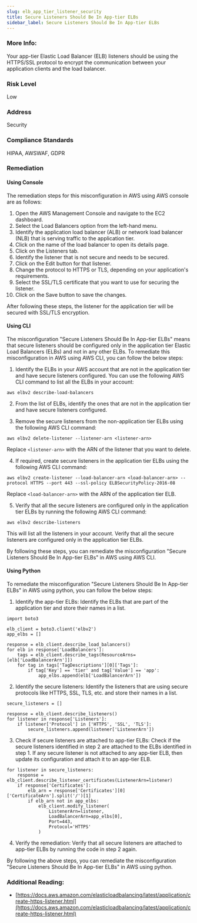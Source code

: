 ```yaml
---
slug: elb_app_tier_listener_security
title: Secure Listeners Should Be In App-tier ELBs
sidebar_label: Secure Listeners Should Be In App-tier ELBs
---
```


### More Info:

Your app-tier Elastic Load Balancer (ELB) listeners should be using the HTTPS/SSL protocol to encrypt the communication between your application clients and the load balancer.

### Risk Level

Low

### Address

Security

### Compliance Standards

HIPAA, AWSWAF, GDPR


### Remediation

#### Using Console

The remediation steps for this misconfiguration in AWS using AWS console are as follows:

1. Open the AWS Management Console and navigate to the EC2 dashboard.
2. Select the Load Balancers option from the left-hand menu.
3. Identify the application load balancer (ALB) or network load balancer (NLB) that is serving traffic to the application tier.
4. Click on the name of the load balancer to open its details page.
5. Click on the Listeners tab.
6. Identify the listener that is not secure and needs to be secured.
7. Click on the Edit button for that listener.
8. Change the protocol to HTTPS or TLS, depending on your application's requirements.
9. Select the SSL/TLS certificate that you want to use for securing the listener.
10. Click on the Save button to save the changes.

After following these steps, the listener for the application tier will be secured with SSL/TLS encryption.

#### Using CLI

The misconfiguration "Secure Listeners Should Be In App-tier ELBs" means that secure listeners should be configured only in the application tier Elastic Load Balancers (ELBs) and not in any other ELBs. To remediate this misconfiguration in AWS using AWS CLI, you can follow the below steps:

1. Identify the ELBs in your AWS account that are not in the application tier and have secure listeners configured. You can use the following AWS CLI command to list all the ELBs in your account:

```
aws elbv2 describe-load-balancers
```

2. From the list of ELBs, identify the ones that are not in the application tier and have secure listeners configured. 

3. Remove the secure listeners from the non-application tier ELBs using the following AWS CLI command:

```
aws elbv2 delete-listener --listener-arn <listener-arn>
```

Replace `<listener-arn>` with the ARN of the listener that you want to delete.

4. If required, create secure listeners in the application tier ELBs using the following AWS CLI command:

```
aws elbv2 create-listener --load-balancer-arn <load-balancer-arn> --protocol HTTPS --port 443 --ssl-policy ELBSecurityPolicy-2016-08
```

Replace `<load-balancer-arn>` with the ARN of the application tier ELB.

5. Verify that all the secure listeners are configured only in the application tier ELBs by running the following AWS CLI command:

```
aws elbv2 describe-listeners
```

This will list all the listeners in your account. Verify that all the secure listeners are configured only in the application tier ELBs.

By following these steps, you can remediate the misconfiguration "Secure Listeners Should Be In App-tier ELBs" in AWS using AWS CLI.

#### Using Python

To remediate the misconfiguration "Secure Listeners Should Be In App-tier ELBs" in AWS using python, you can follow the below steps:

1. Identify the app-tier ELBs: Identify the ELBs that are part of the application tier and store their names in a list.

```
import boto3

elb_client = boto3.client('elbv2')
app_elbs = []

response = elb_client.describe_load_balancers()
for elb in response['LoadBalancers']:
    tags = elb_client.describe_tags(ResourceArns=[elb['LoadBalancerArn']])
    for tag in tags['TagDescriptions'][0]['Tags']:
        if tag['Key'] == 'tier' and tag['Value'] == 'app':
            app_elbs.append(elb['LoadBalancerArn'])
```

2. Identify the secure listeners: Identify the listeners that are using secure protocols like HTTPS, SSL, TLS, etc. and store their names in a list.

```
secure_listeners = []

response = elb_client.describe_listeners()
for listener in response['Listeners']:
    if listener['Protocol'] in ['HTTPS', 'SSL', 'TLS']:
        secure_listeners.append(listener['ListenerArn'])
```

3. Check if secure listeners are attached to app-tier ELBs: Check if the secure listeners identified in step 2 are attached to the ELBs identified in step 1. If any secure listener is not attached to any app-tier ELB, then update its configuration and attach it to an app-tier ELB.

```
for listener in secure_listeners:
    response = elb_client.describe_listener_certificates(ListenerArn=listener)
    if response['Certificates']:
        elb_arn = response['Certificates'][0]['CertificateArn'].split('/')[1]
        if elb_arn not in app_elbs:
            elb_client.modify_listener(
                ListenerArn=listener,
                LoadBalancerArn=app_elbs[0],
                Port=443,
                Protocol='HTTPS'
            )
```

4. Verify the remediation: Verify that all secure listeners are attached to app-tier ELBs by running the code in step 2 again.

By following the above steps, you can remediate the misconfiguration "Secure Listeners Should Be In App-tier ELBs" in AWS using python.


### Additional Reading:

- [https://docs.aws.amazon.com/elasticloadbalancing/latest/application/create-https-listener.html](https://docs.aws.amazon.com/elasticloadbalancing/latest/application/create-https-listener.html) 

